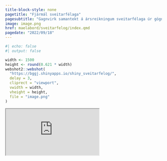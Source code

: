 ```yaml
---
title-block-style: none
pagetitle: "Fjármál sveitarfélaga"
pagesubtitle: "Gagnvirk samantekt á ársreikningum sveitarfélaga úr gögnum Sambands Íslenskra Sveitarfélaga"
image: image.png
href: maelabord/sveitarfelog/index.qmd
pagedate: "2022/09/18"
---
```


```r
#| echo: false
#| output: false

width <- 1500
height <- round(0.621 * width)
webshot2::webshot(
  "https://bggj.shinyapps.io/shiny_sveitarfelog/", 
  delay = 3, 
  cliprect = "viewport",
  vwidth = width,
  vheight = height, 
  file = "image.png"
)

```


::: {.column-screen}
<iframe
  src="https://bggj.shinyapps.io/shiny_sveitarfelog/">
</iframe>
:::